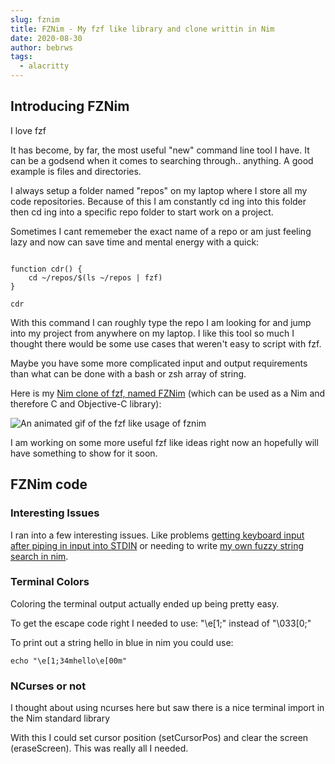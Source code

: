 ```yaml
---
slug: fznim
title: FZNim - My fzf like library and clone writtin in Nim
date: 2020-08-30
author: bebrws
tags:
  - alacritty
---
```


## Introducing FZNim

I love fzf

It has become, by far, the most useful "new" command line tool I have. It can be a godsend when it comes to searching through.. anything. A good example is files and directories.

I always setup a folder named "repos" on my laptop where I store all my code repositories. Because of this I am constantly cd ing into this folder then cd ing into a specific repo folder to start work on a project.

Sometimes I cant rememeber the exact name of a repo or am just feeling lazy and now can save time and mental energy with a quick:

```

function cdr() {
	cd ~/repos/$(ls ~/repos | fzf)
}

cdr
```

With this command I can roughly type the repo I am looking for and jump into my project from anywhere on my laptop. I like this tool so much I thought there would be some use cases that weren't easy to script with fzf.

Maybe you have some more complicated input and output requirements than what can be done with a bash or zsh array of string.

Here is my [Nim clone of fzf, named FZNim](https://github.com/bebrws/fznim) (which can be used as a Nim and therefore C and Objective-C library):

![An animated gif of the fzf like usage of fznim](/static/fznim.gif)

I am working on some more useful fzf like ideas right now an hopefully will have something to show for it soon.

## FZNim code

### Interesting Issues

I ran into a few interesting issues. Like problems [getting keyboard input after piping in input into STDIN](/post/GettingSTDINAfterPipe) or needing to write [my own fuzzy string search in nim](/post/nimFuzzySearch).

### Terminal Colors

Coloring the terminal output actually ended up being pretty easy.

To get the escape code right I needed to use: "\e[1;" instead of "\033[0;"

To print out a string hello in blue in nim you could use:

```
echo "\e[1;34mhello\e[00m"
```

### NCurses or not

I thought about using ncurses here but saw there is a nice terminal import in the Nim standard library

With this I could set cursor position (setCursorPos) and clear the screen (eraseScreen). This was really all I needed.
